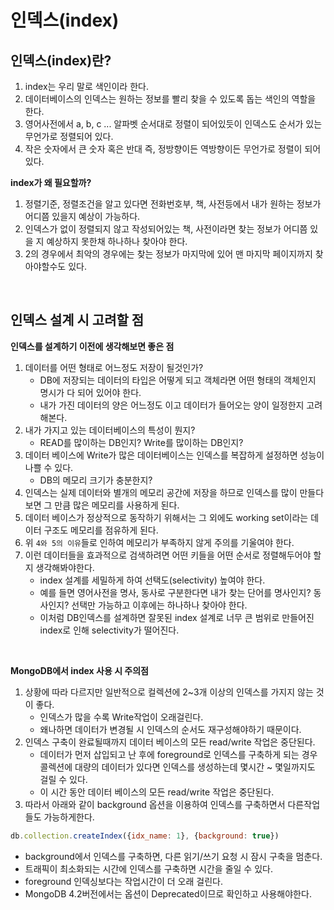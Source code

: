 # 인덱스(index)

## 인덱스(index)란?
1. index는 우리 말로 색인이라 한다.
2. 데이터베이스의 인덱스는 원하는 정보를 빨리 찾을 수 있도록 돕는 색인의 역할을 한다.
3. 영어사전에서 a, b, c ... 알파벳 순서대로 정렬이 되어있듯이 인덱스도 순서가 있는 무언가로 정렬되어 있다.
4. 작은 숫자에서 큰 숫자 혹은 반대 즉, 정방향이든 역방향이든 무언가로 정렬이 되어있다.



**index가 왜 필요할까?**
1. 정렬기준, 정렬조건을 알고 있다면 전화번호부, 책, 사전등에서 내가 원하는 정보가 어디쯤 있을지 예상이 가능하다.
2. 인덱스가 없이 정렬되지 않고 작성되어있는 책, 사전이라면 찾는 정보가 어디쯤 있을 지 예상하지 못한채 하나하나 찾아야 한다.
3. 2의 경우에서 최악의 경우에는 찾는 정보가 마지막에 있어 맨 마지막 페이지까지 찾아야할수도 있다.

<br />

## 인덱스 설계 시 고려할 점

**인덱스를 설계하기 이전에 생각해보면 좋은 점**
1. 데이터를 어떤 형태로 어느정도 저장이 될것인가?
    - DB에 저장되는 데이터의 타입은 어떻게 되고 객체라면 어떤 형태의 객체인지 명시가 다 되어 있어야 한다.
    - 내가 가진 데이터의 양은 어느정도 이고 데이터가 들어오는 양이 일정한지 고려해본다.
2. 내가 가지고 있는 데이터베이스의 특성이 뭔지?
    - READ를 많이하는 DB인지? Write를 많이하는 DB인지?
3. 데이터 베이스에 Write가 많은 데이터베이스는 인덱스를 복잡하게 설정하면 성능이 나쁠 수 있다.
    - DB의 메모리 크기가 충분한지?
4. 인덱스는 실제 데이터와 별개의 메모리 공간에 저장을 하므로 인덱스를 많이 만들다 보면 그 만큼 많은 메모리를 사용하게 된다.
5. 데이터 베이스가 정상적으로 동작하기 위해서는 그 외에도 working set이라는 데이터 구조도 메모리를 점유하게 된다.
6. 위 `4와 5의 이유`들로 인하여 메모리가 부족하지 않게 주의를 기울여야 한다.
7. 이런 데이터들을 효과적으로 검색하려면 어떤 키들을 어떤 순서로 정렬해두어야 할지 생각해봐야한다.
    - index 설계를 세밀하게 하여 선택도(selectivity) 높여야 한다.
    - 예를 들면 영어사전을 명사, 동사로 구분한다면 내가 찾는 단어를 명사인지? 동사인지? 선택만 가능하고 이후에는 하나하나 찾아야 한다.
    - 이처럼 DB인덱스를 설계하면 잘못된 index 설계로 너무 큰 범위로 만들어진 index로 인해 selectivity가 떨어진다.

<br />

**MongoDB에서 index 사용 시 주의점**

1. 상황에 따라 다르지만 일반적으로 컬렉션에 2~3개 이상의 인덱스를 가지지 않는 것이 좋다.
    - 인덱스가 많을 수록 Write작업이 오래걸린다.
    - 왜나하면 데이터가 변경될 시 인덱스의 순서도 재구성해야하기 때문이다.
2. 인덱스 구축이 완료될때까지 데이터 베이스의 모든 read/write 작업은 중단된다.
    - 데이터가 먼저 삽입되고 난 후에 foreground로 인덱스를 구축하게 되는 경우 콜렉션에 대량의 데이터가 있다면 인덱스를 생성하는데 몇시간 ~ 몇일까지도 걸릴 수 있다. 
    - 이 시간 동안 데이터 베이스의 모든 read/write 작업은 중단된다.
3. 따라서 아래와 같이 background 옵션을 이용하여 인덱스를 구축하면서 다른작업들도 가능하게한다.

```js
db.collection.createIndex({idx_name: 1}, {background: true})
```
- background에서 인덱스를 구축하면, 다른 읽기/쓰기 요청 시 잠시 구축을 멈춘다.
- 트래픽이 최소화되는 시간에 인덱스를 구축하면 시간을 줄일 수 있다.
- foreground 인덱싱보다는 작업시간이 더 오래 걸린다.
- MongoDB 4.2버전에서는 옵션이 Deprecated이므로 확인하고 사용해야한다.
<br />
